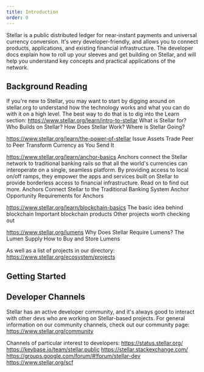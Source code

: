 ```yaml
---
title: Introduction
order: 0
---
```



Stellar is a public distributed ledger for near-instant payments and universal currency conversion. It's very developer-friendly, and  allows you to connect products, applications, and existing financial infrastructure.  The developer docs explain how to roll up your sleeves and get building on Stellar, and will help you understand key concepts and practical applications of the network.   

## Background Reading
If you're new to Stellar, you may want to start by digging around on stellar.org to understand how the technology works and what you can do with it on a high level.  The best way to do that is to dig into the Learn section:
https://www.stellar.org/learn/intro-to-stellar
What is Stellar for?
Who Builds on Stellar?
How Does Stellar Work?
Where is Stellar Going?


https://www.stellar.org/learn/the-power-of-stellar
Issue Assets
Trade Peer to Peer
Transform Currency as You Send It


https://www.stellar.org/learn/anchor-basics
Anchors connect the Stellar network to traditional banking rails so that all the world's currencies can interoperate on a single, seamless platform. By providing access to local on/off ramps, they empower the apps and services built on Stellar to provide borderless access to financial infrastructure. Read on to find out more.
Anchors Connect Stellar to the Traditional Banking System
Anchor Opportunity
Requirements for Anchors

https://www.stellar.org/learn/blockchain-basics
The basic idea behind blockchain
Important blockchain products
Other projects worth checking out


https://www.stellar.org/lumens
Why Does Stellar Require Lumens?
The Lumen Supply
How to Buy and Store Lumens

As well as a list of projects in our directory:
https://www.stellar.org/ecosystem/projects

## Getting Started


## Developer Channels
Stellar has an active developer community, and it's always good to interact with other devs who are working on Stellar-based projects. For general information on our community channels, check out our community page:
https://www.stellar.org/community

Channels of particular interest to developers:
https://status.stellar.org/
https://keybase.io/team/stellar.public
https://stellar.stackexchange.com/
https://groups.google.com/forum/#!forum/stellar-dev
https://www.stellar.org/scf
